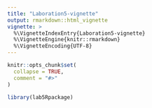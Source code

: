 ```yaml
---
title: "Laboration5-vignette"
output: rmarkdown::html_vignette
vignette: >
  %\VignetteIndexEntry{Laboration5-vignette}
  %\VignetteEngine{knitr::rmarkdown}
  %\VignetteEncoding{UTF-8}
---
```


```r
knitr::opts_chunk$set(
  collapse = TRUE,
  comment = "#>"
)
```

```r
library(lab5Rpackage)
```
